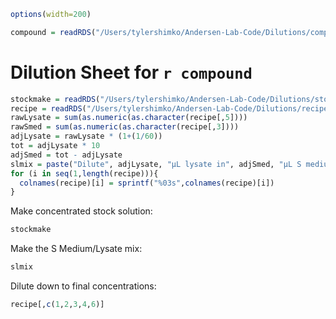 ```r
options(width=200)
```
```r
compound = readRDS("/Users/tylershimko/Andersen-Lab-Code/Dilutions/compound.rds")
```
Dilution Sheet for `r compound`
========================================================
```r
stockmake = readRDS("/Users/tylershimko/Andersen-Lab-Code/Dilutions/stockmake.rds")
recipe = readRDS("/Users/tylershimko/Andersen-Lab-Code/Dilutions/recipe.rds")
rawLysate = sum(as.numeric(as.character(recipe[,5])))
rawSmed = sum(as.numeric(as.character(recipe[,3])))
adjLysate = rawLysate * (1+(1/60))
tot = adjLysate * 10
adjSmed = tot - adjLysate
slmix = paste("Dilute", adjLysate, "µL lysate in", adjSmed, "µL S medium.")
for (i in seq(1,length(recipe))){
  colnames(recipe)[i] = sprintf("%03s",colnames(recipe)[i])
}
```
Make concentrated stock solution:

```r
stockmake
```

Make the S Medium/Lysate mix:
```r
slmix
```

Dilute down to final concentrations:

```r
recipe[,c(1,2,3,4,6)]
```

